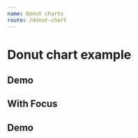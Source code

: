 ```yaml
---
name: Donut charts
route: /donut-chart
---
```



# Donut chart example

## Demo
<Playground>
    <DonutChart
        colors={ ['red', 'orange', 'yellow', 'green'] }
        legendPosition='outside'
        resultFormatType="percent"
        toolboxTooltip={{ saveAsImage: 'saving'}}
        title='Total de S.S. por criticidade'
        center={ ['50%', '50%'] }
        donutRadius={ ['58%' , '70%'] }
        tooltip={{
            label: 'Criticidade',
            result: 'Total de SSs'
        }}
        data={ 
            [ 
                { name: "Emergencial", value: 120 },
                { name: "Alta", value: 234 },
                { name: "Média", value: 500 },
                { name: "Baixa", value: 440 }
            ] 
        }
    />
</Playground>

## With Focus
<Playground>
    <DonutChart
        colors={ ['red', 'orange', 'yellow', 'green'] }
        focus='self'
        legendPosition='outside'
        resultFormatType="percent"
        toolboxTooltip={{ saveAsImage: 'saving'}}
        title='Total de S.S. por criticidade'
        center={ ['50%', '50%'] }
        donutRadius={ ['58%' , '70%'] }
        tooltip={{
            label: 'Criticidade',
            result: 'Total de SSs'
        }}
        data={ 
            [ 
                { name: "Emergencial", value: 120 },
                { name: "Alta", value: 234 },
                { name: "Média", value: 500 },
                { name: "Baixa", value: 440 }
            ] 
        }
    />
</Playground>

## Demo
<Playground>
    <DonutChart
        selectedMode
        colors={ ['blue', 'green'] }
        legendPosition='inside'
        labelFontColor='white'
        centerPieValueFontSize={ 28 }
        resultFormatType='percent'
        toolboxTooltip={{ saveAsImage: 'saving'}}
        title='Pesquisas relacionadas'
        center={ ['50%', '50%'] }
        donutRadius={ ['40%' , '70%'] }
        donutCenterValue='83,35%'
        data={ 
            [ 
                { name: 'Com resposta', value: 781 },
                { name: 'Sem resposta', value: 156 },
            ] 
        }
    />
</Playground>